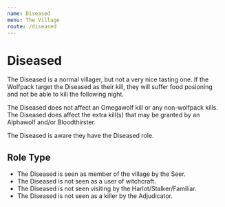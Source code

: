 ```yaml
---
name: Diseased
menu: The Village
route: /diseased
---
```


# Diseased

The Diseased is a normal villager, but not a very nice tasting one. If the Wolfpack target the Diseased as their kill, they will suffer food posioning and not be able to kill the following night.

The Diseased does not affect an Omegawolf kill or any non-wolfpack kills. The Diseased does affect the extra kill(s) that may be granted by an Alphawolf and/or Bloodthirster.

The Diseased is aware they have the Diseased role.

## Role Type

- The Diseased is seen as member of the village by the Seer.
- The Diseased is not seen as a user of witchcraft.
- The Diseased is not seen visiting by the Harlot/Stalker/Familiar.
- The Diseased is not seen as a killer by the Adjudicator.
